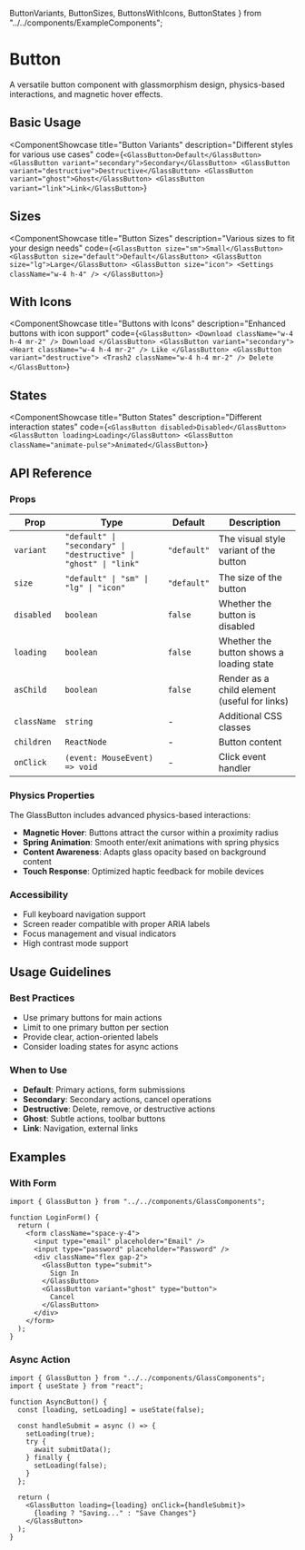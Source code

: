   ButtonVariants, 
  ButtonSizes, 
  ButtonsWithIcons, 
  ButtonStates 
} from "../../components/ExampleComponents";

# Button

A versatile button component with glassmorphism design, physics-based interactions, and magnetic hover effects.

## Basic Usage

<ComponentShowcase
  title="Button Variants"
  description="Different styles for various use cases"
  code={`<GlassButton>Default</GlassButton>
<GlassButton variant="secondary">Secondary</GlassButton>
<GlassButton variant="destructive">Destructive</GlassButton>
<GlassButton variant="ghost">Ghost</GlassButton>
<GlassButton variant="link">Link</GlassButton>`}
>
  <ButtonVariants />
</ComponentShowcase>

## Sizes

<ComponentShowcase
  title="Button Sizes"
  description="Various sizes to fit your design needs"
  code={`<GlassButton size="sm">Small</GlassButton>
<GlassButton size="default">Default</GlassButton>
<GlassButton size="lg">Large</GlassButton>
<GlassButton size="icon">
  <Settings className="w-4 h-4" />
</GlassButton>`}
>
  <ButtonSizes />
</ComponentShowcase>

## With Icons

<ComponentShowcase
  title="Buttons with Icons"
  description="Enhanced buttons with icon support"
  code={`<GlassButton>
  <Download className="w-4 h-4 mr-2" />
  Download
</GlassButton>
<GlassButton variant="secondary">
  <Heart className="w-4 h-4 mr-2" />
  Like
</GlassButton>
<GlassButton variant="destructive">
  <Trash2 className="w-4 h-4 mr-2" />
  Delete
</GlassButton>`}
>
  <ButtonsWithIcons />
</ComponentShowcase>

## States

<ComponentShowcase
  title="Button States"
  description="Different interaction states"
  code={`<GlassButton disabled>Disabled</GlassButton>
<GlassButton loading>Loading</GlassButton>
<GlassButton className="animate-pulse">Animated</GlassButton>`}
>
  <ButtonStates />
</ComponentShowcase>

## API Reference

### Props

| Prop | Type | Default | Description |
|------|------|---------|-------------|
| `variant` | `"default" \| "secondary" \| "destructive" \| "ghost" \| "link"` | `"default"` | The visual style variant of the button |
| `size` | `"default" \| "sm" \| "lg" \| "icon"` | `"default"` | The size of the button |
| `disabled` | `boolean` | `false` | Whether the button is disabled |
| `loading` | `boolean` | `false` | Whether the button shows a loading state |
| `asChild` | `boolean` | `false` | Render as a child element (useful for links) |
| `className` | `string` | - | Additional CSS classes |
| `children` | `ReactNode` | - | Button content |
| `onClick` | `(event: MouseEvent) => void` | - | Click event handler |

### Physics Properties

The GlassButton includes advanced physics-based interactions:

- **Magnetic Hover**: Buttons attract the cursor within a proximity radius
- **Spring Animation**: Smooth enter/exit animations with spring physics
- **Content Awareness**: Adapts glass opacity based on background content
- **Touch Response**: Optimized haptic feedback for mobile devices

### Accessibility

- Full keyboard navigation support
- Screen reader compatible with proper ARIA labels
- Focus management and visual indicators
- High contrast mode support

## Usage Guidelines

### Best Practices

- Use primary buttons for main actions
- Limit to one primary button per section
- Provide clear, action-oriented labels
- Consider loading states for async actions

### When to Use

- **Default**: Primary actions, form submissions
- **Secondary**: Secondary actions, cancel operations
- **Destructive**: Delete, remove, or destructive actions
- **Ghost**: Subtle actions, toolbar buttons
- **Link**: Navigation, external links

## Examples

### With Form

```tsx
import { GlassButton } from "../../components/GlassComponents";

function LoginForm() {
  return (
    <form className="space-y-4">
      <input type="email" placeholder="Email" />
      <input type="password" placeholder="Password" />
      <div className="flex gap-2">
        <GlassButton type="submit">
          Sign In
        </GlassButton>
        <GlassButton variant="ghost" type="button">
          Cancel
        </GlassButton>
      </div>
    </form>
  );
}
```

### Async Action

```tsx
import { GlassButton } from "../../components/GlassComponents";
import { useState } from "react";

function AsyncButton() {
  const [loading, setLoading] = useState(false);

  const handleSubmit = async () => {
    setLoading(true);
    try {
      await submitData();
    } finally {
      setLoading(false);
    }
  };

  return (
    <GlassButton loading={loading} onClick={handleSubmit}>
      {loading ? "Saving..." : "Save Changes"}
    </GlassButton>
  );
}
```